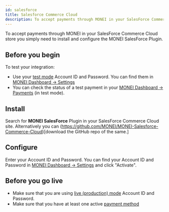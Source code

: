 ```yaml
---
id: salesforce
title: Salesforce Commerce Cloud
description: To accept payments through MONEI in your SalesForce Commerce Cloud store you simply need to install and configure the MONEI SalesForce Plugin.
---
```


To accept payments through MONEI in your SalesForce Commerce Cloud store you simply need to install and configure the MONEI SalesForce Plugin.

## Before you begin

To test your integration:

- Use your [test mode](testing.md) Account ID and Password. You can find them in [MONEI Dashboard → Settings](https://dashboard.monei.com/settings)
- You can check the status of a test payment in your [MONEI Dashboard → Payments](https://dashboard.monei.com/payments) (in test mode).

## Install

Search for **MONEI SalesForce** Plugin in your SalesForce Commerce Cloud site. Alternatively you can (https://github.com/MONEI/MONEI-Salesforce-Commerce-Cloud)[download the GitHub repo of the same.]

## Configure

Enter your Account ID and Password. You can find your Account ID and Password in [MONEI Dashboard → Settings](https://dashboard.monei.com/settings) and click "Activate".

## Before you go live

- Make sure that you are using [live (production) mode](testing.md) Account ID and Password.
- Make sure that you have at least one active [payment method](https://dashboard.monei.com/settings/payment-methods)
